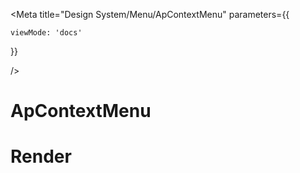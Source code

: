 
<Meta 
  title="Design System/Menu/ApContextMenu"
  parameters={{

    viewMode: 'docs'
  }}
  
/>


# ApContextMenu

# Render 
<Canvas of={ApContextMenu.Example} />

```ts
//template
<template>
    <ul>
    <li v-for="currentLi in props.items" @contextmenu="onRightClick($event, currentLi.id)">
  </ul>
    <ApContextMenu ref="menu" :items="items" @hideMenu="hide" />
</template>

```
```ts
//script
<script setup>
import { ref } from 'vue';

const menu = ref(null)
const selectedLi = ref(null)

const onRightClick = (event, id) => {
    selectedLi.value = id;
    menu.value.show(event);
};

const hide = ()=>{
  selectedLi.value = null;
}
const  items: [
      {
        icon: 'ap-icons ap-trash',
        label: 'Option 1',
        command: () => {
          console.log('Option 1')
        }
      },
      {
        icon: 'ap-icons ap-update',
        label: 'SousMenu 2',
        items: [
          {
              label: 'Option 2',
              icon: 'ap-icons ap-zoom-in',
            },
          {
              label: 'Option3',
              icon: 'ap-icons ap-zoom-out',
            }
      ]
      }
    ]
</script>
```